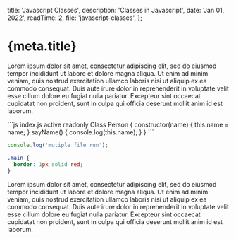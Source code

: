   title: 'Javascript Classes',
  description: 'Classes in Javascript',
  date: 'Jan 01, 2022',
  readTime: 2,
  file: 'javascript-classes',
};

# {meta.title}

Lorem ipsum dolor sit amet, consectetur adipiscing elit, sed do eiusmod tempor incididunt ut labore et dolore magna aliqua. Ut enim ad minim veniam, quis nostrud exercitation ullamco laboris nisi ut aliquip ex ea commodo consequat. Duis aute irure dolor in reprehenderit in voluptate velit esse cillum dolore eu fugiat nulla pariatur. Excepteur sint occaecat cupidatat non proident, sunt in culpa qui officia deserunt mollit anim id est laborum.

<CodeViewer template='vanilla'>
```js index.js active readonly
Class Person {
  constructor(name) {
    this.name = name;
  }
  sayName() {
    console.log(this.name);
  }
}
```

```js log.js active readonly
console.log('mutiple file run');
```

```css main.css
.main {
  border: 1px solid red;
}
```

</CodeViewer>

Lorem ipsum dolor sit amet, consectetur adipiscing elit, sed do eiusmod tempor incididunt ut labore et dolore magna aliqua. Ut enim ad minim veniam, quis nostrud exercitation ullamco laboris nisi ut aliquip ex ea commodo consequat. Duis aute irure dolor in reprehenderit in voluptate velit esse cillum dolore eu fugiat nulla pariatur. Excepteur sint occaecat cupidatat non proident, sunt in culpa qui officia deserunt mollit anim id est laborum.
